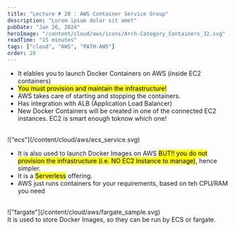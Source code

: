 ```yaml
---
title: "Lecture # 20 : AWS Container Service Group"
description: "Lorem ipsum dolor sit amet"
pubDate: "Jan 26, 2024"
heroImage: "/content/cloud/aws/icons/Arch-Category_Containers_32.svg"
readTime: "15 minutes"
tags: ["cloud", "AWS", "PATH-AWS"]
order: 20
---
```



<Section
	link="aws-ecs"
	title="Elastic Container Service"
	imageUrl="/content/cloud/aws/icons/Arch_Amazon-Elastic-Container-Service_32.svg"
/>

- It elables you to launch Docker Containers on AWS (inside EC2 containers)
- <mark>You must provision and maintain the infrastructure!</mark>
- AWS takes care of starting and stopping the containers.
- Has integration with ALB (Application Load Balancer)
- New Docker Containers will be created in one of the connected EC2 instances. EC2 is smart enough toknow which one!

<br />
!["ecs"](/content/cloud/aws/ecs_service.svg)
<br />

<Section
	link="aws-fargate"
	title="AWS Fargete"
	imageUrl="/content/cloud/aws/icons/Arch_AWS-Fargate_32.svg"
/>

- It is also used to launch Docker Images on AWS <mark>BUT!! you do not provision the infrastructure (i.e. NO EC2 Instance to manage)</mark>, hence simpler.
- It is a <mark>Serverless</mark> offering.
- AWS just runs containers for your requirements, based on teh CPU/RAM you need

<br />
!["fargate"](/content/cloud/aws/fargate_sample.svg)
<br />

<Section link="container-registery" title="AWS Elastic Container Registery" />
It is used to store Docker Images, so they can be run by ECS or fargate.
